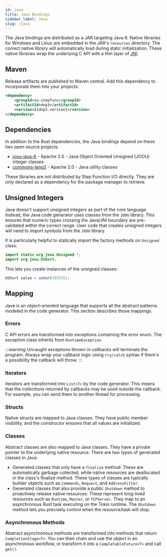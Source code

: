 ```yaml
---
id: java
title: Java Bindings
sidebar_label: Java
slug: /java
---
```



The Java bindings are distributed as a JAR targeting Java 8. Native libraries for Windows and Linux are embedded in the JAR's `resources` directory. The
correct native library will automatically load during static initialization. These native libraries wrap the underlying C API with a thin layer of
[JNI](https://docs.oracle.com/javase/8/docs/technotes/guides/jni/).

## Maven

Release artifacts are published to Maven central. Add this dependency to incorporate them into your projects:

```xml
<dependency>
    <groupId>io.stepfunc</groupId>
    <artifactId>dnp3</artifactId>
    <version>${dnp3.version}</version>
</dependency>
```

## Dependencies

In addition to the Rust dependencies, the Java bindings depend on these two open source projects:

* [joou-java-6](https://github.com/jOOQ/jOOU) - Apache 2.0 - Java Object Oriented Unsigned (JOOU) integer classes
* [commons-lang3](https://github.com/apache/commons-lang) - Apache 2.0 - Java utility classes

These libraries are not distributed by Step Function I/O directly. They are only declared as a dependency for the package manager to retrieve.

## Unsigned Integers

Java doesn't support unsigned integers as part of the core language. Instead, the Java code generator uses classes from the `JOOU` library. This ensures that numeric types crossing the Java/JNI boundary are pre-validated within the correct range. User code that creates unsigned integers will need to import symbols from the `JOOU` library.

It is particularly helpful to statically import the factory methods on `Unsigned` class:

```java
import static org.joou.Unsigned.*;
import org.joou.UShort;
```

This lets you create instances of the unsigned classes:

```java
UShort value = ushort(65535);
```

## Mapping

Java is an object-oriented language that supports all the abstract patterns modeled in the code generator. This section describes those mappings.

### Errors

C API errors are transformed into exceptions containing the error enum. The exception class inherits from `RuntimeException`.

:::warning
Uncaught exceptions thrown in callbacks will terminate the program. Always wrap your callback logic using `try/catch` syntax if there's a possibility the callback will throw.
:::


### Iterators

Iterators are transformed into `List<T>` by the code generator. This means that the collections returned by callbacks may be
used outside the callback. For example, you can send them to another thread for processing.

### Structs

Native structs are mapped to Java classes. They have public member visibility, and the constructor ensures that all values are initialized.

### Classes

Abstract classes are also mapped to Java classes. They have a private pointer to the underlying native resource. There are two types of generated classes in Java: 
* Generated classes that only have a `finalize` method: These are automatically garbage collected, while native resources are deallocated in the class's finalize method. These types of classes are typically builder objects such as `Commands`, `Request`, and `AddressFilter`. 
* Generated classes that also provide a public `Shutdown` method to proactively release native resources: These represent long-lived resources such as `Runtime`, `Master`, or `TCPServer`. They map to an asynchronous Rust task executing on the Tokio runtime. The `Shutdown` method lets you precisely control when the resource/task will stop.


### Asynchronous Methods

Abstract asynchronous methods are transformed into methods that return `CompletionStage<T>`. You can then chain and use the object in an asynchronous
workflow, or transform it into a `CompletableFuture<T>` and call `get()`.
